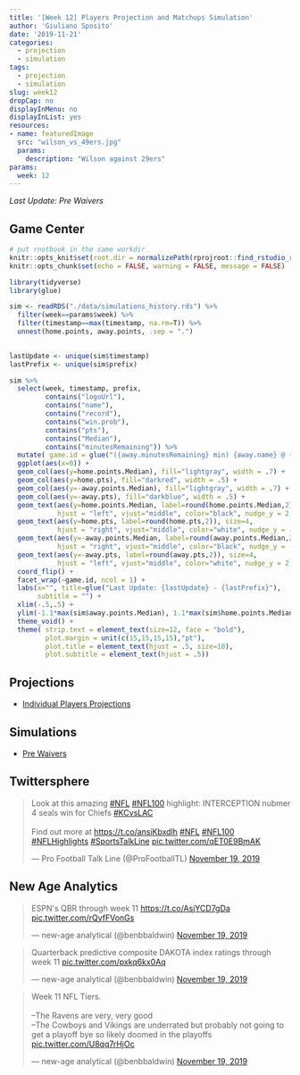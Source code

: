 ```yaml
---
title: '[Week 12] Players Projection and Matchups Simulation'
author: 'Giuliano Sposito'
date: '2019-11-21'
categories:
  - projection
  - simulation
tags:
  - projection
  - simulation
slug: week12
dropCap: no
displayInMenu: no
displayInList: yes
resources:
- name: featuredImage
  src: "wilson_vs_49ers.jpg"
  params:
    description: "Wilson against 29ers"
params:
  week: 12
---
```


*Last Update: Pre Waivers*

<!--more-->

## Game Center

```r
# put rnotbook in the same workdir
knitr::opts_knit$set(root.dir = normalizePath(rprojroot::find_rstudio_root_file())) 
knitr::opts_chunk$set(echo = FALSE, warning = FALSE, message = FALSE)
```

```r
library(tidyverse)
library(glue)

sim <- readRDS("./data/simulations_history.rds") %>% 
  filter(week==params$week) %>%
  filter(timestamp==max(timestamp, na.rm=T)) %>%
  unnest(home.points, away.points, .sep = ".")
  

lastUpdate <- unique(sim$timestamp) 
lastPrefix <- unique(sim$prefix)

sim %>% 
  select(week, timestamp, prefix, 
         contains("logoUrl"),
         contains("name"),
         contains("record"),
         contains("win.prob"),
         contains("pts"),
         contains("Median"),
         contains("minutesRemaining")) %>% 
  mutate( game.id = glue("({away.minutesRemaining} min) {away.name} @ {home.name} ({home.minutesRemaining} min)") ) %>%
  ggplot(aes(x=0)) +
  geom_col(aes(y=home.points.Median), fill="lightgray", width = .7) +
  geom_col(aes(y=home.pts), fill="darkred", width = .5) +
  geom_col(aes(y=-away.points.Median), fill="lightgray", width = .7) +
  geom_col(aes(y=-away.pts), fill="darkblue", width = .5) +
  geom_text(aes(y=home.points.Median, label=round(home.points.Median,2)), size=4,
            hjust = "left", vjust="middle", color="black", nudge_y = 2, nudge_x = .05) +
  geom_text(aes(y=home.pts, label=round(home.pts,2)), size=4,
            hjust = "right", vjust="middle", color="white", nudge_y = -2, nudge_x = .05) +
  geom_text(aes(y=-away.points.Median, label=round(away.points.Median,2)), size=4,
            hjust = "right", vjust="middle", color="black", nudge_y = -2, nudge_x = .05) +
  geom_text(aes(y=-away.pts, label=round(away.pts,2)), size=4,
            hjust = "left", vjust="middle", color="white", nudge_y = 2, nudge_x = .05) +
  coord_flip() +
  facet_wrap(~game.id, ncol = 1) +
  labs(x="", title=glue("Last Update: {lastUpdate} - {lastPrefix}"),
       subtitle = "") +
  xlim(-.5,.5) +
  ylim(-1.1*max(sim$away.points.Median), 1.1*max(sim$home.points.Median)) +
  theme_void() +
  theme( strip.text = element_text(size=12, face = "bold"), 
         plot.margin = unit(c(15,15,15,15),"pt"),
         plot.title = element_text(hjust = .5, size=10),
         plot.subtitle = element_text(hjust = .5))

```


## Projections

* [Individual Players Projections](/reports/ffa_players_projection_week12.html)

## Simulations

* [Pre Waivers](/reports/dudes_simulation_week12_preWaivers_v4.html)


## Twittersphere

<blockquote class="twitter-tweet"><p lang="en" dir="ltr">Look at this amazing <a href="https://twitter.com/hashtag/NFL?src=hash&amp;ref_src=twsrc%5Etfw">#NFL</a> <a href="https://twitter.com/hashtag/NFL100?src=hash&amp;ref_src=twsrc%5Etfw">#NFL100</a> highlight: INTERCEPTION nubmer 4 seals win for Chiefs <a href="https://twitter.com/hashtag/KCvsLAC?src=hash&amp;ref_src=twsrc%5Etfw">#KCvsLAC</a><br><br>Find out more at <a href="https://t.co/ansiKbxdlh">https://t.co/ansiKbxdlh</a> <a href="https://twitter.com/hashtag/NFL?src=hash&amp;ref_src=twsrc%5Etfw">#NFL</a> <a href="https://twitter.com/hashtag/NFL100?src=hash&amp;ref_src=twsrc%5Etfw">#NFL100</a> <a href="https://twitter.com/hashtag/NFLHighlights?src=hash&amp;ref_src=twsrc%5Etfw">#NFLHighlights</a> <a href="https://twitter.com/hashtag/SportsTalkLine?src=hash&amp;ref_src=twsrc%5Etfw">#SportsTalkLine</a> <a href="https://t.co/qET0E9BmAK">pic.twitter.com/qET0E9BmAK</a></p>&mdash; Pro Football Talk Line (@ProFootballTL) <a href="https://twitter.com/ProFootballTL/status/1196834484534042625?ref_src=twsrc%5Etfw">November 19, 2019</a></blockquote> <script async src="https://platform.twitter.com/widgets.js" charset="utf-8"></script>


## New Age Analytics

<blockquote class="twitter-tweet"><p lang="en" dir="ltr">ESPN&#39;s QBR through week 11 <a href="https://t.co/AsjYCD7gDa">https://t.co/AsjYCD7gDa</a> <a href="https://t.co/rQyfFVonGs">pic.twitter.com/rQyfFVonGs</a></p>&mdash; new-age analytical (@benbbaldwin) <a href="https://twitter.com/benbbaldwin/status/1196804955153346567?ref_src=twsrc%5Etfw">November 19, 2019</a></blockquote> <script async src="https://platform.twitter.com/widgets.js" charset="utf-8"></script>

<blockquote class="twitter-tweet"><p lang="en" dir="ltr">Quarterback predictive composite DAKOTA index ratings through week 11 <a href="https://t.co/pxkq6kx0Aq">pic.twitter.com/pxkq6kx0Aq</a></p>&mdash; new-age analytical (@benbbaldwin) <a href="https://twitter.com/benbbaldwin/status/1196804261025333248?ref_src=twsrc%5Etfw">November 19, 2019</a></blockquote> <script async src="https://platform.twitter.com/widgets.js" charset="utf-8"></script>

<blockquote class="twitter-tweet"><p lang="en" dir="ltr">Week 11 NFL Tiers.<br><br>--The Ravens are very, very good<br>--The Cowboys and Vikings are underrated but probably not going to get a playoff bye so likely doomed in the playoffs <a href="https://t.co/U8qq7rHjOc">pic.twitter.com/U8qq7rHjOc</a></p>&mdash; new-age analytical (@benbbaldwin) <a href="https://twitter.com/benbbaldwin/status/1196800790670782464?ref_src=twsrc%5Etfw">November 19, 2019</a></blockquote> <script async src="https://platform.twitter.com/widgets.js" charset="utf-8"></script>
